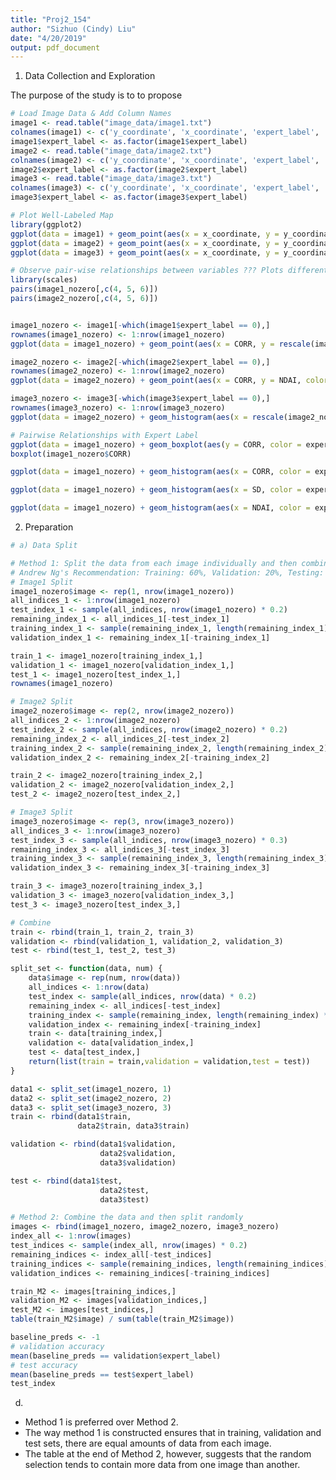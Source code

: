 ```yaml
---
title: "Proj2_154"
author: "Sizhuo (Cindy) Liu"
date: "4/20/2019"
output: pdf_document
---
```


1. Data Collection and Exploration

The purpose of the study is to to propose 

```r
# Load Image Data & Add Column Names
image1 <- read.table("image_data/image1.txt")
colnames(image1) <- c('y_coordinate', 'x_coordinate', 'expert_label', 'NDAI', 'SD', 'CORR', 'RA_DF', 'RA_CF', 'RA_BF', 'RA_AF', 'RA_AN')
image1$expert_label <- as.factor(image1$expert_label)
image2 <- read.table("image_data/image2.txt")
colnames(image2) <- c('y_coordinate', 'x_coordinate', 'expert_label', 'NDAI', 'SD', 'CORR', 'RA_DF', 'RA_CF', 'RA_BF', 'RA_AF', 'RA_AN')
image2$expert_label <- as.factor(image2$expert_label)
image3 <- read.table("image_data/image3.txt")
colnames(image3) <- c('y_coordinate', 'x_coordinate', 'expert_label', 'NDAI', 'SD', 'CORR', 'RA_DF', 'RA_CF', 'RA_BF', 'RA_AF', 'RA_AN')
image3$expert_label <- as.factor(image3$expert_label)

```

```r
# Plot Well-Labeled Map
library(ggplot2)
ggplot(data = image1) + geom_point(aes(x = x_coordinate, y = y_coordinate, color = as.factor(expert_label))) + scale_y_reverse() + scale_color_manual("Expert Labels", labels = c("Not Cloud", "No Label", "Cloud"), values = c("grey", "black", "white"))
ggplot(data = image2) + geom_point(aes(x = x_coordinate, y = y_coordinate, color = as.factor(expert_label))) + scale_y_reverse() + scale_color_manual("Expert Labels", labels = c("Not Cloud", "No Label", "Cloud"), values = c("grey", "black", "white"))
ggplot(data = image3) + geom_point(aes(x = x_coordinate, y = y_coordinate, color = as.factor(expert_label))) + scale_y_reverse() + scale_color_manual("Expert Labels", labels = c("Not Cloud", "No Label", "Cloud"), values = c("grey", "black", "white")) + scale_color_manual("Expert Labels", labels = c("Not Cloud", "No Label", "Cloud"), values = c("grey", "black", "white"))
```

```r
# Observe pair-wise relationships between variables ??? Plots different from in the paper
library(scales)
pairs(image1_nozero[,c(4, 5, 6)])
pairs(image2_nozero[,c(4, 5, 6)])


image1_nozero <- image1[-which(image1$expert_label == 0),]
rownames(image1_nozero) <- 1:nrow(image1_nozero)
ggplot(data = image1_nozero) + geom_point(aes(x = CORR, y = rescale(image1_nozero$NDAI, to = c(-0.5, 1)), color = as.factor(expert_label))) + scale_color_manual("Expert Labels", labels = c("Not Cloud", "Cloud"), values = c("blue", "red")) + coord_flip()

image2_nozero <- image2[-which(image2$expert_label == 0),]
rownames(image2_nozero) <- 1:nrow(image2_nozero)
ggplot(data = image2_nozero) + geom_point(aes(x = CORR, y = NDAI, color = as.factor(expert_label))) + scale_color_manual("Expert Labels", labels = c("Not Cloud", "Cloud"), values = c("blue", "red"))

image3_nozero <- image3[-which(image3$expert_label == 0),]
rownames(image3_nozero) <- 1:nrow(image3_nozero)
ggplot(data = image2_nozero) + geom_histogram(aes(x = rescale(image2_nozero$NDAI, to = c(-0.5, 1))))

```

```r
# Pairwise Relationships with Expert Label 
ggplot(data = image1_nozero) + geom_boxplot(aes(y = CORR, color = expert_label))
boxplot(image1_nozero$CORR)

ggplot(data = image1_nozero) + geom_histogram(aes(x = CORR, color = expert_label, fill = expert_label, alpha = 0.5))

ggplot(data = image1_nozero) + geom_histogram(aes(x = SD, color = expert_label, fill = expert_label, alpha = 0.5)) + scale_color_manual("Expert Labels", labels = c("Not Cloud", "Cloud"), values = c("blue", "red"))

ggplot(data = image1_nozero) + geom_histogram(aes(x = NDAI, color = expert_label, fill = expert_label, alpha = 0.5)) + scale_color_manual("Expert Labels", labels = c("Not Cloud", "Cloud"), values = c("blue", "red"))
```

2. Preparation

```r
# a) Data Split

# Method 1: Split the data from each image individually and then combine 
# Andrew Ng's Recommendation: Training: 60%, Validation: 20%, Testing: 20%
# Image1 Split
image1_nozero$image <- rep(1, nrow(image1_nozero))
all_indices_1 <- 1:nrow(image1_nozero)
test_index_1 <- sample(all_indices, nrow(image1_nozero) * 0.2)
remaining_index_1 <- all_indices_1[-test_index_1]
training_index_1 <- sample(remaining_index_1, length(remaining_index_1) * 0.8)
validation_index_1 <- remaining_index_1[-training_index_1]

train_1 <- image1_nozero[training_index_1,]
validation_1 <- image1_nozero[validation_index_1,]
test_1 <- image1_nozero[test_index_1,]
rownames(image1_nozero)

# Image2 Split
image2_nozero$image <- rep(2, nrow(image2_nozero))
all_indices_2 <- 1:nrow(image2_nozero)
test_index_2 <- sample(all_indices, nrow(image2_nozero) * 0.2)
remaining_index_2 <- all_indices_2[-test_index_2]
training_index_2 <- sample(remaining_index_2, length(remaining_index_2) * 0.8)
validation_index_2 <- remaining_index_2[-training_index_2]

train_2 <- image2_nozero[training_index_2,]
validation_2 <- image2_nozero[validation_index_2,]
test_2 <- image2_nozero[test_index_2,]

# Image3 Split
image3_nozero$image <- rep(3, nrow(image3_nozero))
all_indices_3 <- 1:nrow(image3_nozero)
test_index_3 <- sample(all_indices, nrow(image3_nozero) * 0.3)
remaining_index_3 <- all_indices_3[-test_index_3]
training_index_3 <- sample(remaining_index_3, length(remaining_index_3) * 0.8)
validation_index_3 <- remaining_index_3[-training_index_3]

train_3 <- image3_nozero[training_index_3,]
validation_3 <- image3_nozero[validation_index_3,]
test_3 <- image3_nozero[test_index_3,]

# Combine
train <- rbind(train_1, train_2, train_3)
validation <- rbind(validation_1, validation_2, validation_3)
test <- rbind(test_1, test_2, test_3)
```

```r
split_set <- function(data, num) {
    data$image <- rep(num, nrow(data))
    all_indices <- 1:nrow(data)
    test_index <- sample(all_indices, nrow(data) * 0.2)
    remaining_index <- all_indices[-test_index]
    training_index <- sample(remaining_index, length(remaining_index) * 0.8)
    validation_index <- remaining_index[-training_index]
    train <- data[training_index,]
    validation <- data[validation_index,]
    test <- data[test_index,]
    return(list(train = train,validation = validation,test = test))
}

data1 <- split_set(image1_nozero, 1)
data2 <- split_set(image2_nozero, 2)
data3 <- split_set(image3_nozero, 3)
train <- rbind(data1$train, 
               data2$train, data3$train)

validation <- rbind(data1$validation,
                    data2$validation,
                    data3$validation)

test <- rbind(data1$test,
                    data2$test,
                    data3$test)


```



```r
# Method 2: Combine the data and then split randomly 
images <- rbind(image1_nozero, image2_nozero, image3_nozero)
index_all <- 1:nrow(images)
test_indices <- sample(index_all, nrow(images) * 0.2)
remaining_indices <- index_all[-test_indices]
training_indices <- sample(remaining_indices, length(remaining_indices) * 0.8)
validation_indices <- remaining_indices[-training_indices]

train_M2 <- images[training_indices,]
validation_M2 <- images[validation_indices,]
test_M2 <- images[test_indices,]
table(train_M2$image) / sum(table(train_M2$image))

```

```r
baseline_preds <- -1
# validation accuracy
mean(baseline_preds == validation$expert_label)
# test accuracy
mean(baseline_preds == test$expert_label)
test_index
```


d)
- Method 1 is preferred over Method 2.
- The way method 1 is constructed ensures that in training, validation and test sets, there are equal amounts of data from each image. 
- The table at the end of Method 2, however, suggests that the random selection tends to contain more data from one image than another.





















